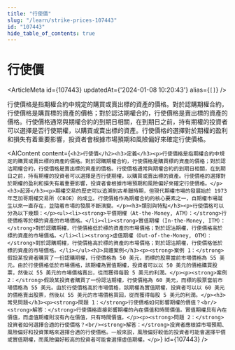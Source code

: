 ```yaml
---
title: "行使價"
slug: "/learn/strike-prices-107443"
id: "107443"
hide_table_of_contents: true
---
```



# 行使價

<ArticleMeta id={107443} updatedAt={'2024-01-08 10:20:43'} alias={`[]`} />
<div className='border-solid border-b border-t-0 my-4 border-[var(--ifm-color-gray-300)]' />

行使價格是指期權合約中規定的購買或賣出標的資產的價格。對於認購期權合約，行使價格是購買標的資產的價格；對於認沽期權合約，行使價格是賣出標的資產的價格。行使價格通常與期權合約的到期日相關，在到期日之前，持有期權的投資者可以選擇是否行使期權，以購買或賣出標的資產。行使價格的選擇對於期權的盈利和損失有着重要影響，投資者會根據市場預期和風險偏好來確定行使價格。

<AIContent content={`<h2>行使價</h2><h3>定義</h3><p>行使價格是指期權合約中規定的購買或賣出標的資產的價格。對於認購期權合約，行使價格是購買標的資產的價格；對於認沽期權合約，行使價格是賣出標的資產的價格。行使價格通常與期權合約的到期日相關，在到期日之前，持有期權的投資者可以選擇是否行使期權，以購買或賣出標的資產。行使價格的選擇對於期權的盈利和損失有着重要影響，投資者會根據市場預期和風險偏好來確定行使價格。</p><h3>起源</h3><p>期權交易的歷史可以追溯到古希臘時期，但現代期權市場的發展始於 1973 年芝加哥期權交易所（CBOE）的成立。行使價格作為期權合約的核心要素之一，自期權市場誕生以來一直存在，並隨着市場的發展不斷演變。</p><h3>類別與特點</h3><p>行使價格可以分為以下幾類：</p><ul><li><strong>平價期權（At-the-Money, ATM）：</strong>行使價格等於標的資產的市場價格。</li><li><strong>實值期權（In-the-Money, ITM）：</strong>對於認購期權，行使價格低於標的資產的市場價格；對於認沽期權，行使價格高於標的資產的市場價格。</li><li><strong>虛值期權（Out-of-the-Money, OTM）：</strong>對於認購期權，行使價格高於標的資產的市場價格；對於認沽期權，行使價格低於標的資產的市場價格。</li></ul><h3>具體案例</h3><p><strong>案例 1：</strong>假設某投資者購買了一份認購期權，行使價格為 50 美元，而標的股票當前市場價格為 55 美元。由於行使價格低於市場價格，該期權為實值期權，投資者可以以 50 美元的價格購買股票，然後以 55 美元的市場價格賣出，從而獲得每股 5 美元的利潤。</p><p><strong>案例 2：</strong>假設某投資者購買了一份認沽期權，行使價格為 60 美元，而標的股票當前市場價格為 55 美元。由於行使價格高於市場價格，該期權為實值期權，投資者可以以 60 美元的價格賣出股票，然後以 55 美元的市場價格買回，從而獲得每股 5 美元的利潤。</p><h3>常見問題</h3><p><strong>問題 1：</strong>行使價格如何影響期權的價值？<br/><strong>解答：</strong>行使價格直接影響期權的內在價值和時間價值。實值期權具有內在價值，而虛值期權則沒有內在價值，只有時間價值。</p><p><strong>問題 2：</strong>投資者如何選擇合適的行使價格？<br/><strong>解答：</strong>投資者應根據市場預期、風險偏好和投資策略來選擇合適的行使價格。一般來説，風險偏好較低的投資者可能會選擇平價或實值期權，而風險偏好較高的投資者可能會選擇虛值期權。</p>`} id={107443} />
